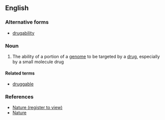 ==English==

===Alternative forms===
* [[drugability]]

===Noun===
{{en-noun|-}}

#{{context|genetics|medicine}} The ability of a portion of a [[genome]] to be targeted by a [[drug]], especially by a small molecule drug

====Related terms====
*[[druggable]]

===References===
*[http://www.nature.com/nrd/journal/v6/n3/full/nrd2275.html Nature (register to view)]
*[http://www.nature.com/npp/journal/v34/n1/full/npp2008149a.html Nature]